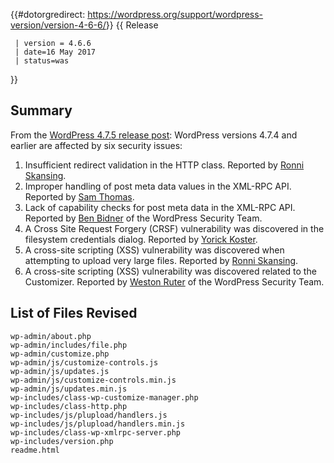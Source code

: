 {{#dotorgredirect: https://wordpress.org/support/wordpress-version/version-4-6-6/}}
{{ Release
  | version = 4.6.6
  | date=16 May 2017
  | status=was
}}

== Summary ==
  
From the [https://wordpress.org/news/2017/05/wordpress-4-7-5/ WordPress 4.7.5 release post]: WordPress versions 4.7.4 and earlier are affected by six security issues:

# Insufficient redirect validation in the HTTP class. Reported by [https://dk.linkedin.com/in/ronni-skansing-36143b65 Ronni Skansing].
# Improper handling of post meta data values in the XML-RPC API. Reported by [https://hackerone.com/jazzy2fives Sam Thomas].
# Lack of capability checks for post meta data in the XML-RPC API. Reported by [https://profiles.wordpress.org/vortfu Ben Bidner] of the WordPress Security Team.
# A Cross Site Request Forgery (CRSF)  vulnerability was discovered in the filesystem credentials dialog. Reported by [https://twitter.com/yorickkoster Yorick Koster].
# A cross-site scripting (XSS) vulnerability was discovered when attempting to upload very large files. Reported by [https://dk.linkedin.com/in/ronni-skansing-36143b65 Ronni Skansing].
# A cross-site scripting (XSS) vulnerability was discovered related to the Customizer. Reported by [https://profiles.wordpress.org/westonruter Weston Ruter] of the WordPress Security Team.
  
== List of Files Revised ==
 
<pre>
wp-admin/about.php
wp-admin/includes/file.php
wp-admin/customize.php
wp-admin/js/customize-controls.js
wp-admin/js/updates.js
wp-admin/js/customize-controls.min.js
wp-admin/js/updates.min.js
wp-includes/class-wp-customize-manager.php
wp-includes/class-http.php
wp-includes/js/plupload/handlers.js
wp-includes/js/plupload/handlers.min.js
wp-includes/class-wp-xmlrpc-server.php
wp-includes/version.php
readme.html
</pre>